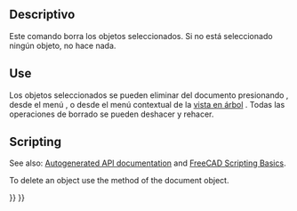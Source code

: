 <languages/>

<div class="mw-translate-fuzzy">
{{Docnav/es
|[[Std_SelectAll/es|Std SelectAll]]
|[[Std Placement/es|Std Placement]]
|[[Std_Edit_Menu/es|Std Edit Menu]]
|IconL=Std_SelectAll.svg
|IconC=Freecad.svg
|IconR=
}}
</div>

<div class="mw-translate-fuzzy">
{{GuiCommand/es
|Name=Std_Delete
|Name/es=Delete
|Workbenches=Todos
|MenuLocation=Editar → Borrar
}}
</div>

<span id="Description"></span>
==Descriptivo==

<div class="mw-translate-fuzzy">
Este comando borra los objetos seleccionados. Si no está seleccionado ningún objeto, no hace nada.
</div>

<span id="Usage"></span>
<div class="mw-translate-fuzzy">
==Use==
</div>

<div class="mw-translate-fuzzy">
Los objetos seleccionados se pueden eliminar del documento presionando {{KEY|DEL}}, desde el menú {{MenuCommand|Editar → Borrar}}, o desde el menú contextual de la [[tree view/es|vista en árbol]] . Todas las operaciones de borrado se pueden deshacer y rehacer.
</div>

==Scripting==

See also: [https://freecad.github.io/SourceDoc/ Autogenerated API documentation] and [[FreeCAD_Scripting_Basics|FreeCAD Scripting Basics]].

To delete an object use the {{incode|removeObject}} method of the document object.

{{Code|code=
import FreeCAD

FreeCAD.ActiveDocument.removeObject("myObjectName")
}}


<div class="mw-translate-fuzzy">
{{Docnav/es
|[[Std_SelectAll/es|Std SelectAll]]
|[[Std Placement/es|Std Placement]]
|[[Std_Edit_Menu/es|Std Edit Menu]]
|IconL=Std_SelectAll.svg
|IconC=Freecad.svg
|IconR=
}}
</div>

{{Std_Base_navi{{#translation:}}}}
{{Userdocnavi{{#translation:}}}}